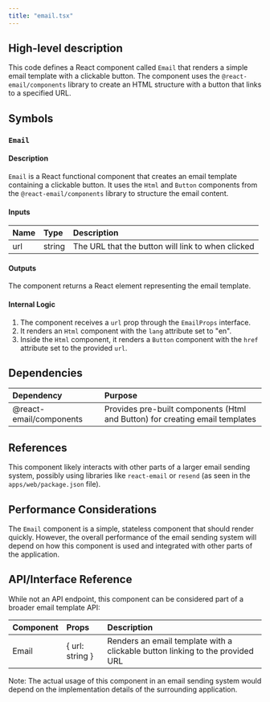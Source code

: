 ```yaml
---
title: "email.tsx"
---
```


## High-level description
This code defines a React component called `Email` that renders a simple email template with a clickable button. The component uses the `@react-email/components` library to create an HTML structure with a button that links to a specified URL.

## Symbols

### `Email`
#### Description
`Email` is a React functional component that creates an email template containing a clickable button. It uses the `Html` and `Button` components from the `@react-email/components` library to structure the email content.

#### Inputs
| Name | Type | Description |
|:-----|:-----|:------------|
| url | string | The URL that the button will link to when clicked |

#### Outputs
The component returns a React element representing the email template.

#### Internal Logic
1. The component receives a `url` prop through the `EmailProps` interface.
2. It renders an `Html` component with the `lang` attribute set to "en".
3. Inside the `Html` component, it renders a `Button` component with the `href` attribute set to the provided `url`.

## Dependencies
| Dependency | Purpose |
|:-----------|:--------|
| @react-email/components | Provides pre-built components (Html and Button) for creating email templates |

## References
This component likely interacts with other parts of a larger email sending system, possibly using libraries like `react-email` or `resend` (as seen in the `apps/web/package.json` file).

## Performance Considerations
The `Email` component is a simple, stateless component that should render quickly. However, the overall performance of the email sending system will depend on how this component is used and integrated with other parts of the application.

## API/Interface Reference
While not an API endpoint, this component can be considered part of a broader email template API:

| Component | Props | Description |
|:----------|:------|:------------|
| Email | { url: string } | Renders an email template with a clickable button linking to the provided URL |

Note: The actual usage of this component in an email sending system would depend on the implementation details of the surrounding application.